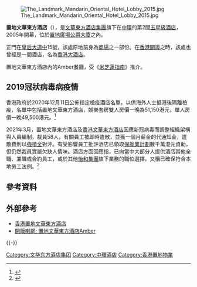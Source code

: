 [[File:The_Landmark_Mandarin_Oriental_Hotel_Lobby_2015.jpg|thumb]]

'''置地文華東方酒店'''（{{lang-en|The Landmark Mandarin Oriental Hotel}}），是[[文華東方酒店集團|文華東方酒店集團]]旗下在[[中環|中環]]的第2間[[五星級|五星級]][[酒店|酒店]]，2005年開幕，位於[[置地廣塲|置地廣場]][[公爵大廈|公爵大廈]]之內。

正門在[[皇后大道|皇后大道中]]15號，該處原地前身為[[商場|商場]]之一部份。在[[香港開埠|香港開埠]]之時，該處也曾經是一間酒店，名為[[香港大酒店|香港大酒店]]。

置地文華東方酒店內的Amber餐廳，受《[[米芝蓮指南|米芝蓮指南]]》推介。

==2019冠狀病毒病疫情==
香港政府於2020年12月11日公佈指定檢疫酒店名單，以供海外人士抵港後隔離檢疫，名單中包括置地文華東方酒店，娛樂套房雙人房價一晚為51,150港元，單人房價一晚49,500港元。<ref>{{cite news |title=指定檢疫酒店名單曝光 置地文華東方酒店最貴 每晚索價逾5萬 |url=https://hk.on.cc/hk/bkn/cnt/news/20201211/bkn-20201211163429129-1211_00822_001.html |accessdate=2021-03-08 |work=on.cc東網 |date=2020-12-11 |archive-date=2021-03-10 |archive-url=https://web.archive.org/web/20210310170447/https://hk.on.cc/hk/bkn/cnt/news/20201211/bkn-20201211163429129-1211_00822_001.html |dead-url=no }}</ref>

2021年3月，置地文華東方酒店及[[香港文華東方酒店|香港文華東方酒店]]因應新冠病毒而調整組織架構與人員編制，裁員58人，有關員工被即時遣散，並獲一個月薪金的代通知金，遣散費則以[[強積金|強積金]]對沖。有受影響員工批評酒店已領取[[保就業計劃|保就業計劃]]數千萬港元資助，但仍然裁員實屬欠缺人情味。酒店方面回應指，已向當中大部分人提供酒店其他全職、兼職或合約員工，或於其他[[怡和集團|怡和集團]]旗下業務的職位選擇，又稱已確保符合本地勞工法例。<ref>{{cite news |title=傳文華東方兩酒店裁員約50人 文華認有架構調整 |url=https://hk.on.cc/hk/bkn/cnt/news/20210303/bkn-20210303200901572-0303_00822_001.html |accessdate=2021-03-08 |work=on.cc東網 |issue=2021-03-03 |archive-date=2021-03-10 |archive-url=https://web.archive.org/web/20210310165542/https://hk.on.cc/hk/bkn/cnt/news/20210303/bkn-20210303200901572-0303_00822_001.html |dead-url=no }}</ref>

== 參考資料 ==
{{reflist}}

== 外部參考 ==
{{stack begin | align=center}}{{commonscat|Landmark Mandarin Oriental}}{{stack end}}
* [http://www.mandarinoriental.com.hk/landmark/ 香港置地文華東方酒店] {{Wayback|url=http://www.mandarinoriental.com.hk/landmark/ |date=20210310165521 }}
* [http://www.openrice.com/restaurant/sr2.htm?shopid=14483 開飯喇網: 置地文華東方酒店Amber] {{Wayback|url=http://www.openrice.com/restaurant/sr2.htm?shopid=14483 |date=20140122170005 }}

{{-}}
{{怡和洋行}}

[[Category:文华东方酒店集团|Category:文华东方酒店集团]]
[[Category:中環酒店|Category:中環酒店]]
[[Category:香港置地物業|Category:香港置地物業]]